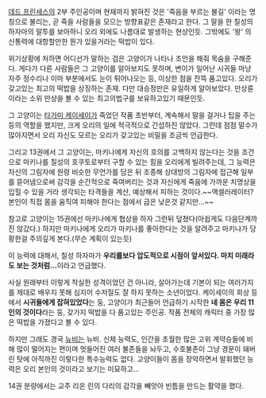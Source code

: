 [[데드 프린세스]]의 2부 주인공이며 현재까지 밝혀진 것은 '죽음을 부르는 불길' 이라는 명칭으로 불리는, 곧 죽을 사람들을 모으는 방향표같은 존재라고 한다. 그 말을 한 칠성의 하자마의 말투를 보아하니 오리 외에도 나름대로 발생하는 현상인듯. 그밖에도 '왕' 의 신통력에 대항할만한 뭔가 있을거라는 떡밥이 있다. 

위기상황에 처하면 어디선가 말하는 검은 고양이가 나타나 조언을 해줘 목숨을 구해준다. 게다가 다른 사람들은 그 고양이를 알아보지도 못하며, 변이가 일어난 시귀들 마냥 자주 정수리나 이마 부분에서도 눈이 튀어나오는 등, 이상한 점을 잔뜩 품고있다. 오리가 갖고있는 최고의 떡밥을 상징하는 존재. 다만 대승정만은 유일하게 알아보았다. 만상륜이라는 소위 만상을 볼 수 있는 최고의법구를 보유하고있기 때문인듯.

그 고양이는 [[타가미 케이세이]]가 죽었던 작품 초반부터, 계속해서 말을 걸거나 팁을 주는 등의 역할을 했지만, 크게 오리의 일에 적극적으로 간섭하진 않았다. 그런데 점점 말수가 많아지면서 오리 자신도 모르는 오리가 갖고있는 비밀을 조금씩 언급한다.

그리고 13권에서 그 고양이는, 마키나에게 자신의 호의를 고백하지 않는다는 것을 조건으로 마키나를 칠성의 호쿠토로부터 구할 수 있는 힘을 오리에게 빌려주는데, 그 능력은 자신의 그림자에 원령 비슷한 무언가를 담은 뒤 조종해 상대방의 그림자에 접근해 일부를 뜯어냄으로써 감각을 순간적으로 죽여버리는 것과 자신에게 죽음에 가까운 치명상을 입힐 수 있을 거라 생각되는 타격들을 계산, 예상해서 피하는 것이다.~~액셀러레이터? 본인이 직접 몸을 움직여 피해야 한다는 점에서 급은 낮은것 같지만...~~ 

참고로 고양이는 15권에선 마키나에게 협상을 하자 그런뒤 덮쳤다(아쉽게도 다음단계까진 않갔다.) 하지만 마키나에게 오리가 마키나를 좋아한다는 것을 알려주고 마키나가 당황한걸 주의깊게 본다.(무슨 계획이 있는듯)

이 능력에 대해서, 칠성 하자마가 '''우리를보다 압도적으로 시점이 앞서있다. 마치 미래라도 보는 것처럼...'''이라고 언급했다.

사실 원래부터 이렇게 착실한 성격이었던 건 아니라, 살아가는데 기본이 되는 여러가지를 제대로 배우지 못해 심지어 수저질도 잘 하지 못하는 소년이었다. 케이세이의 회상 등에서 '''시귀들에게 잡혀있었다'''는 둥, 고양이가 최근들어 언급하기 시작한 '''네 몸은 우리 11인의 것이다'''라는 둥, 갖가지 떡밥을 다 품고있는 주인공. 작품 전체의 캐릭터 중 가장 많은 떡밥을 가졌다고 볼 수 있다.

하지만 그래도 경국 [[뉴비]]는 뉴비. 신체 능력도, 인간을 초월한 많은 고위 계약승들에 비해 많이 떨어지는 편이며 멋들어진 여러 불존들을 놔두고, 수호불존이  그냥 경문이 돼버린 탓에 아직까진 이렇다한 특수능력도 없다. 고양이들이 몸을 장악하면서 발휘했던 능력은 오리 본인의 것이라고 보기는 미묘하고...

14권 분량에서는 교주 리온 린의 다리의 감각을 빼앗아 빈틈을 만드는 활약을 했다.
